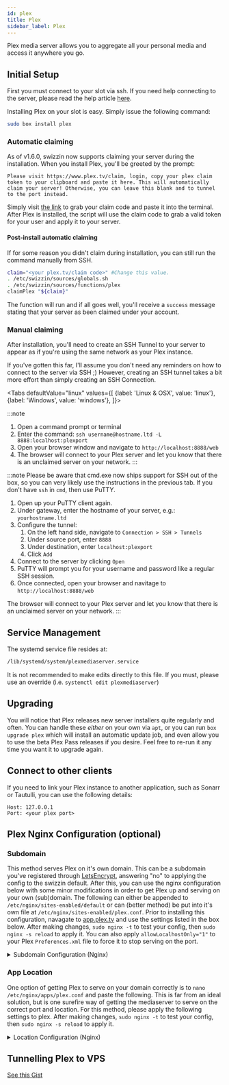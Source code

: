 ```yaml
---
id: plex
title: Plex
sidebar_label: Plex
---
```


Plex media server allows you to aggregate all your personal media and access it anywhere you go.

## Initial Setup

First you must connect to your slot via ssh. If you need help connecting to the server, please read the help article [here](../getting-started/how-do-i-connect.md).

Installing Plex on your slot is easy. Simply issue the following command:

```sh
sudo box install plex
```

### Automatic claiming

As of v1.6.0, swizzin now supports claiming your server during the installation. When you install Plex, you'll be greeted by the prompt:

```wrap
Please visit https://www.plex.tv/claim, login, copy your plex claim token to your clipboard and paste it here. This will automatically claim your server! Otherwise, you can leave this blank and to tunnel to the port instead.
```

Simply visit [the link](https://www.plex.tv/claim) to grab your claim code and paste it into the terminal. After Plex is installed, the script will use the claim code to grab a valid token for your user and apply it to your server.

#### Post-install automatic claiming

If for some reason you didn't claim during installation, you can still run the command manually from SSH.

```bash
claim="<your plex.tv/claim code>" #Change this value.
. /etc/swizzin/sources/globals.sh
. /etc/swizzin/sources/functions/plex
claimPlex "${claim}"
```

The function will run and if all goes well, you'll receive a `success` message stating that your server as been claimed under your account.

### Manual claiming

After installation, you'll need to create an SSH Tunnel to your server to appear as if you're using the same network as your Plex instance.

If you've gotten this far, I'll assume you don't need any reminders on how to connect to the server via SSH ;) However, creating an SSH tunnel takes a bit more effort than simply creating an SSH Connection.


<div class="panel">

<Tabs
  defaultValue="linux"
  values={[
    {label: 'Linux & OSX', value: 'linux'},
    {label: 'Windows', value: 'windows'},
]}>
<TabItem value="linux">

:::note 
1. Open a command prompt or terminal
2. Enter the command: `ssh username@hostname.ltd -L 8888:localhost:plexport`
3. Open your browser window and navigate to `http://localhost:8888/web`
4. The browser will connect to your Plex server and let you know that there is an unclaimed server on your network.
:::

</TabItem>
<TabItem value="windows">

:::note
Please be aware that cmd.exe now ships support for SSH out of the box, so you can very likely use the instructions in the previous tab. If you don't have `ssh` in `cmd`, then use PuTTY.
1. Open up your PuTTY client again.
2. Under gateway, enter the hostname of your server, e.g.: `yourhostname.ltd`
3. Configure the tunnel:
    1. On the left hand side, navigate to `Connection > SSH > Tunnels`
    2. Under source port, enter `8888`
    3. Under destination, enter `localhost:plexport` 
    4. Click `Add`
4. Connect to the server by clicking `Open`
5. PuTTY will prompt you for your username and password like a regular SSH session.
6. Once connected, open your browser and navitage to `http://localhost:8888/web`

The browser will connect to your Plex server and let you know that there is an unclaimed server on your network.
:::

  </TabItem>
</Tabs>

</div>

## Service Management

The systemd service file resides at:

```bash main
/lib/systemd/system/plexmediaserver.service
```

It is not recommended to make edits directly to this file. If you must, please use an override (i.e. `systemctl edit plexmediaserver`)


<SystemdTabs service="plexmediaserver"/>

## Upgrading
You will notice that Plex releases new server installers quite regularly and often. You can handle these _either_ on your own via `apt`, or you can run `box upgrade plex` which will install an automatic update job, and even allow you to use the beta Plex Pass releases if you desire. Feel free to re-run it any time you want it to upgrade again.

## Connect to other clients

If you need to link your Plex instance to another application, such as Sonarr or Tautulli, you can use the following details:

```plaintext main
Host: 127.0.0.1
Port: <your plex port>
```
## Plex Nginx Configuration (optional)

### Subdomain

This method serves Plex on it's own domain. This can be a subdomain you've registered through [LetsEncrypt](https://swizzin.ltd/applications/letsencrypt), answering "no" to applying the config to the swizzin default.
After this, you can use the nginx configuration below with some minor modifications in order to get Plex up and serving on your own (sub)domain. 
The following can either be appended to ``/etc/nginx/sites-enabled/default`` or can (better method) be put into it's own file at ``/etc/nginx/sites-enabled/plex.conf``. 
Prior to installing this configuration, navagate to [app.plex.tv](https://app.plex.tv) and use the settings listed in the box below. 
After making changes, ``sudo nginx -t`` to test your config, then ``sudo nginx -s reload`` to apply it. 
You can also apply ``allowLocalhostOnly="1"`` to your Plex ``Preferences.xml`` file to force it to stop serving on the port.

<details><summary>Subdomain Configuration (Nginx)</summary>
```plaintext main
set ``Remote Access - Disable``, 
Network -> Custom server access URLs = https://<your-domain>:443,http://<your-domain>:80
Network -> Secure connections = Preferred.
```

```nginx 
upstream plex_backend {
    server 127.0.0.1:32400;
    keepalive 32;
}

map $http_upgrade $connection_upgrade {
    default upgrade;
    ''      close;
}

server {
    listen 443 ssl http2;
    listen [::]:443 ssl http2;
    # Define Server Domain
    server_name plex.yourdomain.com;
    
    ssl_certificate /etc/nginx/ssl/plex.yourdomain.com/fullchain.pem;
    ssl_certificate_key /etc/nginx/ssl/plex.yourdomain.com/key.pem;
    
    include snippets/ssl-params.conf;
    #
    send_timeout 100m;
    #
    location / {
        # Sockets
        proxy_set_header Sec-WebSocket-Extensions $http_sec_websocket_extensions;
        proxy_set_header Sec-WebSocket-Key $http_sec_websocket_key;
        proxy_set_header Sec-WebSocket-Version $http_sec_websocket_version;
        # Plex Headers
        proxy_set_header X-Plex-Client-Identifier $http_x_plex_client_identifier;
        proxy_set_header X-Plex-Device $http_x_plex_device;
        proxy_set_header X-Plex-Device-Name $http_x_plex_device_name;
        proxy_set_header X-Plex-Platform $http_x_plex_platform;
        proxy_set_header X-Plex-Platform-Version $http_x_plex_platform_version;
        proxy_set_header X-Plex-Product $http_x_plex_product;
        proxy_set_header X-Plex-Token $http_x_plex_token;
        proxy_set_header X-Plex-Version $http_x_plex_version;
        proxy_set_header X-Plex-Nocache $http_x_plex_nocache;
        proxy_set_header X-Plex-Provides $http_x_plex_provides;
        proxy_set_header X-Plex-Device-Vendor $http_x_plex_device_vendor;
        proxy_set_header X-Plex-Model $http_x_plex_model;
        # Allows All Encodings
        proxy_set_header Accept-Encoding "";
        proxy_set_header X-Forwarded-For $remote_addr;
        proxy_ssl_verify off;
        proxy_http_version 1.1;
        proxy_set_header Host $http_host;
        proxy_set_header Upgrade $http_upgrade;
        proxy_set_header Connection $connection_upgrade;
        proxy_read_timeout 86400;
        proxy_pass https://plex_backend;
      }
}
```
</details>
    
### App Location

One option of getting Plex to serve on your domain correctly is to ``nano /etc/nginx/apps/plex.conf`` and paste the following. 
This is far from an ideal solution, but is one surefire way of getting the mediaserver to serve on the correct port and location. 
For this method, please apply the following settings to plex. After making changes, ``sudo nginx -t`` to test your config, then ``sudo nginx -s reload`` to apply it.

<details>
  <summary>Location Configuration (Nginx)</summary>

```plaintext main
set ``Remote Access - Disable``, 
Network - Custom server access URLs = https://<your-domain>:443/web,http://<your-domain>:80/web
Network - Secure connections = Preferred.
```

```nginx
location /web {
    #Example of using sub_filter to alter what Plex displays, this disables Plex News.
    #sub_filter ',news,' ',';
    # Pass Plex
    proxy_pass http://127.0.0.1:32400/web;
    proxy_set_header Host $host;
    proxy_set_header X-Real-IP $remote_addr;
    #When using ngx_http_realip_module change $proxy_add_x_forwarded_for to '$http_x_forwarded_for,$realip_remote_addr'
    proxy_set_header X-Forwarded-For $proxy_add_x_forwarded_for;
    proxy_set_header X-Forwarded-Proto $scheme;
    # Allow HTTP Upgrades
    proxy_http_version 1.1;
    proxy_set_header Upgrade $http_upgrade;
    proxy_set_header Connection "upgrade";
    proxy_redirect off;
    proxy_buffering off;
}
```
</details>
  
  
## Tunnelling Plex to VPS

[See this Gist](https://gist.github.com/MarMed/94b5537a9fb61cf7212808692bbef14d)


      
